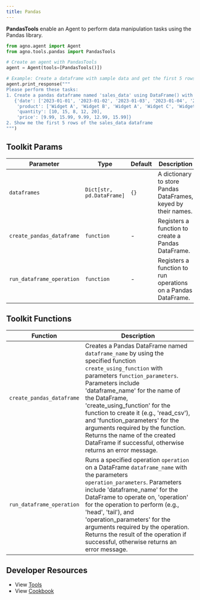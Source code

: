 ```yaml
---
title: Pandas
---
```


**PandasTools** enable an Agent to perform data manipulation tasks using the Pandas library.

```python cookbook/agent_concepts/tools/pandas_tool.py
from agno.agent import Agent
from agno.tools.pandas import PandasTools

# Create an agent with PandasTools
agent = Agent(tools=[PandasTools()])

# Example: Create a dataframe with sample data and get the first 5 rows
agent.print_response("""
Please perform these tasks:
1. Create a pandas dataframe named 'sales_data' using DataFrame() with this sample data:
   {'date': ['2023-01-01', '2023-01-02', '2023-01-03', '2023-01-04', '2023-01-05'],
    'product': ['Widget A', 'Widget B', 'Widget A', 'Widget C', 'Widget B'],
    'quantity': [10, 15, 8, 12, 20],
    'price': [9.99, 15.99, 9.99, 12.99, 15.99]}
2. Show me the first 5 rows of the sales_data dataframe
""")
```

## Toolkit Params

| Parameter                 | Type                      | Default | Description                                                    |
| ------------------------- | ------------------------- | ------- | -------------------------------------------------------------- |
| `dataframes`              | `Dict[str, pd.DataFrame]` | `{}`    | A dictionary to store Pandas DataFrames, keyed by their names. |
| `create_pandas_dataframe` | `function`                | -       | Registers a function to create a Pandas DataFrame.             |
| `run_dataframe_operation` | `function`                | -       | Registers a function to run operations on a Pandas DataFrame.  |

## Toolkit Functions

| Function                  | Description                                                                                                                                                                                                                                                                                                                                                                                                                                                      |
| ------------------------- | ---------------------------------------------------------------------------------------------------------------------------------------------------------------------------------------------------------------------------------------------------------------------------------------------------------------------------------------------------------------------------------------------------------------------------------------------------------------- |
| `create_pandas_dataframe` | Creates a Pandas DataFrame named `dataframe_name` by using the specified function `create_using_function` with parameters `function_parameters`. Parameters include 'dataframe_name' for the name of the DataFrame, 'create_using_function' for the function to create it (e.g., 'read_csv'), and 'function_parameters' for the arguments required by the function. Returns the name of the created DataFrame if successful, otherwise returns an error message. |
| `run_dataframe_operation` | Runs a specified operation `operation` on a DataFrame `dataframe_name` with the parameters `operation_parameters`. Parameters include 'dataframe_name' for the DataFrame to operate on, 'operation' for the operation to perform (e.g., 'head', 'tail'), and 'operation_parameters' for the arguments required by the operation. Returns the result of the operation if successful, otherwise returns an error message.                                          |

## Developer Resources

- View [Tools](https://github.com/AgnoAgi/agno/blob/main/libs/agno/agno/tools/pandas.py)
- View [Cookbook](https://github.com/AgnoAgi/agno/blob/main/cookbook/agent_concepts/tools/pandas_tools.py)
